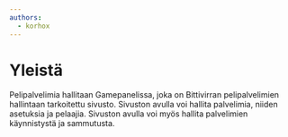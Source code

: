 ```yaml
---
authors:
  - korhox
---
```


# Yleistä

Pelipalvelimia hallitaan Gamepanelissa, joka on Bittivirran pelipalvelimien hallintaan tarkoitettu sivusto. Sivuston avulla voi hallita palvelimia, niiden asetuksia ja pelaajia. Sivuston avulla voi myös hallita palvelimien käynnistystä ja sammutusta.


